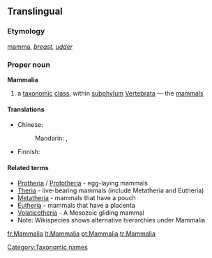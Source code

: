 ==Translingual==

===Etymology===
{{etyl|la|mul}} [[mamma]], ''[[breast]], [[udder]]''

===Proper noun===
{{wikipedia}}
'''Mammalia'''

# a [[taxonomic]] [[class]], within [[subphylum]] [[Vertebrata]] — the [[mammal]]s

====Translations====
{{trans-top|taxonomic class - mammals}}
* Chinese:
*: Mandarin: {{t-|cmn|哺乳綱|sc=Hani}}, {{t|cmn|哺乳纲|tr=bǔrǔgāng|sc=Hani}}
{{trans-mid}}
* Finnish: {{t-|fi|nisäkkäät}}
{{trans-bottom}}

====Related terms====
{{wikispecies}}
* [[Protheria]] / [[Prototheria]] - egg-laying mammals
* [[Theria]] - live-bearing mammals (include Metatheria and Eutheria)
* [[Metatheria]] - mammals that have a pouch
* [[Eutheria]] - mammals that have a placenta
* [[Volaticotheria]] - A Mesozoic gliding mammal
* Note: Wikispecies shows alternative hierarchies under Mammalia

[[Category:Taxonomic names]]

[[fr:Mammalia]]
[[lt:Mammalia]]
[[pt:Mammalia]]
[[tr:Mammalia]]